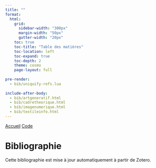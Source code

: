 ```yaml
---
title: ""
format: 
  html:
    grid:
      sidebar-width: "300px" 
      margin-width: "50px"
      gutter-width: "20px"
    toc: true
    toc-title: "Table des matières"
    toc-location: left
    toc-expand: true
    toc-depth: 2
    theme: cosmo
    page-layout: full
    
pre-render:
  - bib/uniquify-refs.lua
  
include-after-body:
  - bib/artgeneratif.html
  - bib/cadretheorique.html
  - bib/imagenumerique.html
  - bib/textileinfo.html
---
```



:::{.navbar .p-3}
  <a href="index.html" class="me-4 ms-4">Accueil</a>
  <a href="code.html" class="me-4 ms-4">Code</a>
:::

# Bibliographie

Cette bibliographie est mise à jour automatiquement à partir de Zotero.



